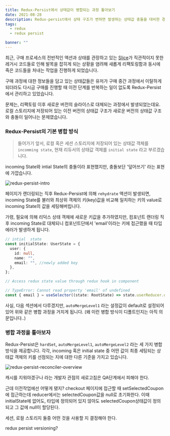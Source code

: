 ```yaml
---
title: Redux-Persist에서 상태값이 병합되는 과정 톺아보기
date: 2021-08-28
description: Redux-persist에서 상태 구조가 변하면 발생하는 상태값 충돌을 대비한 경험을 정리합니다.
tags:
  - redux
  - redux persist

banner: ""
---
```


최근, 구매 프로세스의 전반적인 액션과 상태를 관장하고 있는 [Slice](https://redux-toolkit.js.org/api/createslice)가
직관적이지 못한 레거시 코드들로 인해 발목을 잡히게 되는 상황을 염려해
새롭게 리팩토링함과 동시에 죽은 코드들을 처내는 작업을 진행하게 되었습니다.

구매 과정에 대한 정보들을 담고 있는 상태값들은 유저가 구매 중간 과정에서 이탈하게 되더라도 다시금 구매를 진행할 때 이전 단계를 반복하는 일이 없도록
Redux-Persist에서 관리하고 있었습니다.

문제는, 리팩토링 이후 새로운 버전의 슬라이스로 대체되는 과정에서 발생되었는데요. 로컬 스토리지에 저장되어 있는 이전 버전의 상태값 구조가
새로운 버전의 상태값 구조와 충돌이 일어나는 문제였습니다.

### Redux-Persist의 기본 병합 방식

> 들어가기 앞서, 로컬 혹은 세션 스토리지에 저장되어 있는 상태값 객체를 `incomming state`, 현재 리듀서의 상태값 객체를 `initial state` 라고 부르겠습니다.

incoming State와 intial State의 충돌이라 표현했지만,
충돌보단 '덮어쓰기' 라는 표현에 가깝습니다.

![redux-persist-intro](./images/redux-persist-intro.png)

페이지가 랜더링되는 직후 Redux-Persist에 의해 `rehydrate` 액션이 발생되면, incoming State를 불러와
최상위 객체의 키(key)값을 비교해 일치하는 키의 value로 incoming State의 값을 세팅해버립니다.

가령, 필요에 의해 리덕스 상태 객체에 새로운 키값을 추가하였지만, 컴포넌트 랜더링 직후 incoming State로 대체되니 컴포넌트단에서 'email'이라는
키에 접근했을 때 타입에러가 발생하게 됩니다.

```ts
// intial  state
const initialState: UserState = {
  user: {
    id: null,
    name: "",
    email: "", //newly added key
  },
};

// Access redux state value through redux hook in component

// TypeError: Cannot read property 'email' of undefined
const { email } = useSelector((state: RootState) => state.userReducer.user);
```

사실, 다음 섹션에서 다루겠지만, `autoMergeLevel1` 라는 설정값이 default로 설정되어 있어
위와 같은 병합 과정을 거치게 됩니다. (왜 이런 병합 방식이 디폴트인지는 아직 의문입니다..)

### 병합 과정을 톺아보자

Redux-Persist은 `hardSet`, `autoMergeLevel1`, `autoMergeLevel2` 라는 세 가지 병합 방식을 제공합니다.
각각, incoming 혹은 initial state 중 어떤 값이 최종 세팅되는 상태값 객체의 키를 선점되는 지에 대한 다른 기준을 가지고 있습니다.

![redux-persist-reconciler-overview](./images/redux-persist-reconciler-overview.png)

캐시를 지워야겠구나 라는 개발자 관점의 새로고침은 QA단계에서 피해야 한다.

근데 이전작업에선 어떻게 됐지?
checkout 페이지에 접근할 때 setSelectedCoupon에 접근하는데 reducer에서는 selectedCoupon값을 null로 초기화한다.
이때 initialState에 없어도, 타입에 정의되어 있지 않아도 selectedCoupon상태값이 정의되고 그 값에 null이 할당된다.

세션, 로컬 스토리지 둘중 어떤 것을 사용할 지 결정해야 한다.

redux persist versioning?
